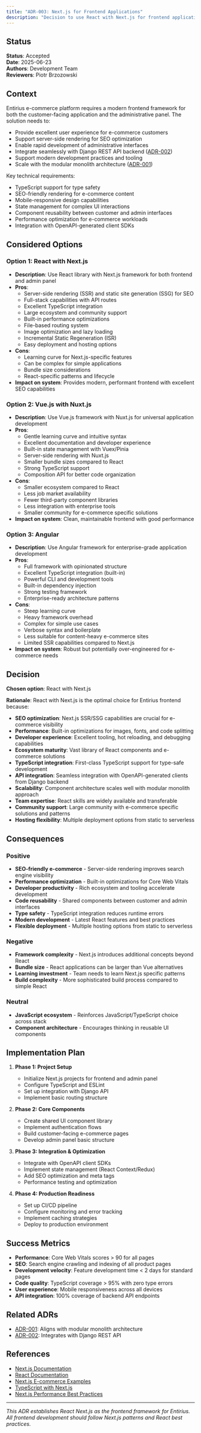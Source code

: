 ```yaml
---
title: "ADR-003: Next.js for Frontend Applications"
description: "Decision to use React with Next.js for frontend application and administrative panel"
---
```


## Status
**Status**: Accepted  
**Date**: 2025-06-23  
**Authors**: Development Team  
**Reviewers**: Piotr Brzozowski 

## Context

Entirius e-commerce platform requires a modern frontend framework for both the customer-facing application and the administrative panel. The solution needs to:
- Provide excellent user experience for e-commerce customers
- Support server-side rendering for SEO optimization
- Enable rapid development of administrative interfaces
- Integrate seamlessly with Django REST API backend ([ADR-002](./adr-002-openapi-django-rest-framework))
- Support modern development practices and tooling
- Scale with the modular monolith architecture ([ADR-001](./adr-001-modular-monolith))

Key technical requirements:
- TypeScript support for type safety
- SEO-friendly rendering for e-commerce content
- Mobile-responsive design capabilities
- State management for complex UI interactions
- Component reusability between customer and admin interfaces
- Performance optimization for e-commerce workloads
- Integration with OpenAPI-generated client SDKs

## Considered Options

### Option 1: React with Next.js
- **Description**: Use React library with Next.js framework for both frontend and admin panel
- **Pros**: 
  - Server-side rendering (SSR) and static site generation (SSG) for SEO
  - Full-stack capabilities with API routes
  - Excellent TypeScript integration
  - Large ecosystem and community support
  - Built-in performance optimizations
  - File-based routing system
  - Image optimization and lazy loading
  - Incremental Static Regeneration (ISR)
  - Easy deployment and hosting options
- **Cons**:
  - Learning curve for Next.js-specific features
  - Can be complex for simple applications
  - Bundle size considerations
  - React-specific patterns and lifecycle
- **Impact on system**: Provides modern, performant frontend with excellent SEO capabilities

### Option 2: Vue.js with Nuxt.js
- **Description**: Use Vue.js framework with Nuxt.js for universal application development
- **Pros**: 
  - Gentle learning curve and intuitive syntax
  - Excellent documentation and developer experience
  - Built-in state management with Vuex/Pinia
  - Server-side rendering with Nuxt.js
  - Smaller bundle sizes compared to React
  - Strong TypeScript support
  - Composition API for better code organization
- **Cons**:
  - Smaller ecosystem compared to React
  - Less job market availability
  - Fewer third-party component libraries
  - Less integration with enterprise tools
  - Smaller community for e-commerce specific solutions
- **Impact on system**: Clean, maintainable frontend with good performance

### Option 3: Angular
- **Description**: Use Angular framework for enterprise-grade application development
- **Pros**: 
  - Full framework with opinionated structure
  - Excellent TypeScript integration (built-in)
  - Powerful CLI and development tools
  - Built-in dependency injection
  - Strong testing framework
  - Enterprise-ready architecture patterns
- **Cons**:
  - Steep learning curve
  - Heavy framework overhead
  - Complex for simple use cases
  - Verbose syntax and boilerplate
  - Less suitable for content-heavy e-commerce sites
  - Limited SSR capabilities compared to Next.js
- **Impact on system**: Robust but potentially over-engineered for e-commerce needs

## Decision

**Chosen option**: React with Next.js

**Rationale**: 
React with Next.js is the optimal choice for Entirius frontend because:

- **SEO optimization**: Next.js SSR/SSG capabilities are crucial for e-commerce visibility
- **Performance**: Built-in optimizations for images, fonts, and code splitting
- **Developer experience**: Excellent tooling, hot reloading, and debugging capabilities
- **Ecosystem maturity**: Vast library of React components and e-commerce solutions
- **TypeScript integration**: First-class TypeScript support for type-safe development
- **API integration**: Seamless integration with OpenAPI-generated clients from Django backend
- **Scalability**: Component architecture scales well with modular monolith approach
- **Team expertise**: React skills are widely available and transferable
- **Community support**: Large community with e-commerce specific solutions and patterns
- **Hosting flexibility**: Multiple deployment options from static to serverless

## Consequences

### Positive
- **SEO-friendly e-commerce** - Server-side rendering improves search engine visibility
- **Performance optimization** - Built-in optimizations for Core Web Vitals
- **Developer productivity** - Rich ecosystem and tooling accelerate development
- **Code reusability** - Shared components between customer and admin interfaces
- **Type safety** - TypeScript integration reduces runtime errors
- **Modern development** - Latest React features and best practices
- **Flexible deployment** - Multiple hosting options from static to serverless

### Negative
- **Framework complexity** - Next.js introduces additional concepts beyond React
- **Bundle size** - React applications can be larger than Vue alternatives
- **Learning investment** - Team needs to learn Next.js specific patterns
- **Build complexity** - More sophisticated build process compared to simple React

### Neutral
- **JavaScript ecosystem** - Reinforces JavaScript/TypeScript choice across stack
- **Component architecture** - Encourages thinking in reusable UI components

## Implementation Plan

1. **Phase 1: Project Setup**
   - Initialize Next.js projects for frontend and admin panel
   - Configure TypeScript and ESLint
   - Set up integration with Django API
   - Implement basic routing structure

2. **Phase 2: Core Components**
   - Create shared UI component library
   - Implement authentication flows
   - Build customer-facing e-commerce pages
   - Develop admin panel basic structure

3. **Phase 3: Integration & Optimization**
   - Integrate with OpenAPI client SDKs
   - Implement state management (React Context/Redux)
   - Add SEO optimization and meta tags
   - Performance testing and optimization

4. **Phase 4: Production Readiness**
   - Set up CI/CD pipeline
   - Configure monitoring and error tracking
   - Implement caching strategies
   - Deploy to production environment

## Success Metrics

- **Performance**: Core Web Vitals scores > 90 for all pages
- **SEO**: Search engine crawling and indexing of all product pages
- **Development velocity**: Feature development time < 2 days for standard pages
- **Code quality**: TypeScript coverage > 95% with zero type errors
- **User experience**: Mobile responsiveness across all devices
- **API integration**: 100% coverage of backend API endpoints

## Related ADRs

- [ADR-001](./adr-001-modular-monolith): Aligns with modular monolith architecture
- [ADR-002](./adr-002-openapi-django-rest-framework): Integrates with Django REST API

## References

- [Next.js Documentation](https://nextjs.org/docs)
- [React Documentation](https://react.dev/)
- [Next.js E-commerce Examples](https://nextjs.org/commerce)
- [TypeScript with Next.js](https://nextjs.org/docs/basic-features/typescript)
- [Next.js Performance Best Practices](https://nextjs.org/docs/basic-features/performance)

---

*This ADR establishes React Next.js as the frontend framework for Entirius. All frontend development should follow Next.js patterns and React best practices.*

